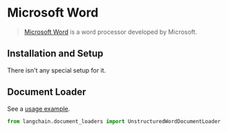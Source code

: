 # Microsoft Word

>[Microsoft Word](https://www.microsoft.com/en-us/microsoft-365/word) is a word processor developed by Microsoft.

## Installation and Setup

There isn't any special setup for it.

## Document Loader

See a [usage example](/docs/modules/data_io/document_loaders/integrations/microsoft_word.ipynb).


```python
from langchain.document_loaders import UnstructuredWordDocumentLoader
```

